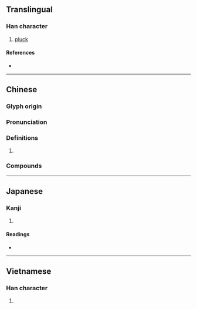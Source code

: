 {{character info}}
==Translingual==

===Han character===
{{Han char|rn=64|rad=手|as=10|sn=13|four=57027|canj=QPUU|ids=⿰扌芻}}

# [[pluck]]

====References====
* {{Han ref|kx=0445.420|dkj=12453|dj=0796.210|hdz=31935.070|uh=640A|ud=25610|bh=DDB1|bd=56753}}

----

==Chinese==
{{zh-forms|s=𫼝}}

===Glyph origin===
{{Han etym}}

===Pronunciation===
{{zh-pron
|m=chōu,zǒu
|c=cau1
|mc=y
|oc=y
|cat=
}}

===Definitions===
{{zh-hanzi}}

# {{rfdef|zh}}

===Compounds===
{{zh-der|劣缺搊搜|搊撮|打搊拾|搊扶|搊搜|搊彈詞}}

----

==Japanese==

===Kanji===
{{ja-kanji|grade=|rs=手10}}

# {{rfdef|ja|sort=手10}}

====Readings====
* {{ja-readings|on=[[しゅう]] (shū), [[しゅ]] (shu), [[す]] (su)|kun=}}

----

==Vietnamese==

===Han character===
{{vi-hantu|rs=手10|so}}

# {{rfdef|vi|sort=手10}}